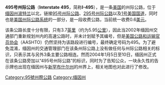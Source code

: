 {{Infobox US Road
|Name = '''495号州际公路'''<br/>'''Interstate 495'''
|Shield = I-495.svg
|Map = I-495 (ME) map.svg
|From = [[File:I-95.svg|20px]][[I-95|I-95]]（[[波特蘭_(緬因州)|波特蘭]]）
|To = [[File:I-295.svg|20px]][[File:US_1.svg|20px]][[295號州際公路_(緬因州)|I-295]]／[[美國國道1|US 1]]（[[佛茅斯_(緬因州)|佛茅斯]]）
|Direction A = 西
|Direction B = 東
|System = 州际公路系统
|Mile = 3.7
|Formed = 2002年（[[美国公路和运输官员协会|AASHTO]]）<br/> 2004年（掛牌）
}}

'''495号州际公路'''（'''Interstate 495'''，简称'''I-495'''），是一条[[美国|美国]]的州际公路，位于[[缅因州|缅因州]][[波特兰|波特兰]]以北，链接[[95号州际公路|95号州际公路]]、[[295号州际公路_(缅因州)|295号州际公路]]以及[[1号美国国道|1号美国国道]]，同时也是[[美国州际公路系统|美国州际公路系统]]的一部分，是一段收费公路，当前统一收费0.6[[美元|美元]]。

该条公路长度十分有限，只有3.7[[英里|英里]]（约为5.95[[公里|公里]]），因此当2002年缅因州交通部门重新规划州内的高速公路时，并未计划赋予其编号，但是[[美国公路和运输官员协会|美国公路和运输官员协会]]（AASHTO）仍然坚持为该路段进行编号，最终确定号码为495。为了避免混淆，缅因州的交通管理部门在该条州际公路上没有做任何与州际公路相关的标识，只表示其与另外3条主要公路相连。然而2004年1月5日至10日，缅因州正式在该条公路旁加以“495号州际公路”的标识，同时为了告知公众，一块永久性的告示牌也出现在缅因州与[[新罕布什尔州|新罕布什尔州]]的州界上，相关地图也对此进行了修改。
{{95号州际公路及其辅助线}}

[[Category:95號州際公路|Category:95號州際公路]]
[[Category:缅因州|Category:缅因州]]